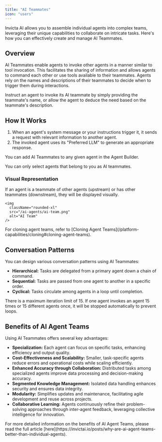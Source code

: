 ```yaml
---
title: "AI Teammates"
icon: "users"
---
```


Invicta AI allows you to assemble individual agents into complex teams, leveraging their unique capabilities to collaborate on intricate tasks. Here's how you can effectively create and manage AI Teammates.

## Overview

AI Teammates enable agents to invoke other agents in a manner similar to tool invocation. This facilitates the sharing of information and allows agents to command each other or use tools available to their teammates. Agents rely on the names and descriptions of their teammates to decide when to trigger them during interactions.

<Info>
  Instruct an agent to invoke its AI teammate by simply providing the teammate's
  name, or allow the agent to deduce the need based on the teammate's
  description.
</Info>

## How It Works

1. When an agent's system message or your instructions trigger it, it sends a request with relevant information to another agent.
2. The invoked agent uses its "Preferred LLM" to generate an appropriate response.

<Check>You can add AI Teammates to any given agent in the Agent Builder.</Check>

<Note>You can only select agents that belong to you as AI teammates.</Note>

### Visual Representation

If an agent is a teammate of other agents (upstream) or has other teammates (downstream), they will be displayed visually.

    <img
      className="rounded-xl"
      src="/ai-agents/ai-team.png"
      alt="AI Team"
    />

<Info>
  For cloning agent teams, refer to [Cloning Agent
  Teams](/platform-capabilities/cloning#cloning-agent-teams).
</Info>

## Conversation Patterns

You can design various conversation patterns using AI Teammates:

- **Hierarchical:** Tasks are delegated from a primary agent down a chain of command.
- **Sequential:** Tasks are passed from one agent to another in a specific order.
- **Cyclical:** Tasks circulate among agents in a loop until completion.

<Warning>
  There is a maximum iteration limit of 15. If one agent invokes an agent 15
  times or 15 different agents once, it will be stopped automatically to prevent
  loops.
</Warning>

## Benefits of AI Agent Teams

Using AI Teammates offers several key advantages:

- **Specialization:** Each agent can focus on specific tasks, enhancing efficiency and output quality.
- **Cost-Effectiveness and Scalability:** Smaller, task-specific agents reduce errors and operational costs while scaling efficiently.
- **Enhanced Accuracy through Collaboration:** Distributed tasks among specialized agents improve data processing and decision-making accuracy.
- **Segmented Knowledge Management:** Isolated data handling enhances security and ensures data integrity.
- **Modularity:** Simplifies updates and maintenance, facilitating agile development and reuse across projects.
- **Collaborative Learning:** Agents continuously refine their problem-solving approaches through inter-agent feedback, leveraging collective intelligence for innovation.

<Info>
  For more detailed information on the benefits of AI Agent Teams, please read
  the full article
  [here](https://invictai.io/posts/why-are-ai-agent-teams-better-than-individual-agents).
</Info>
